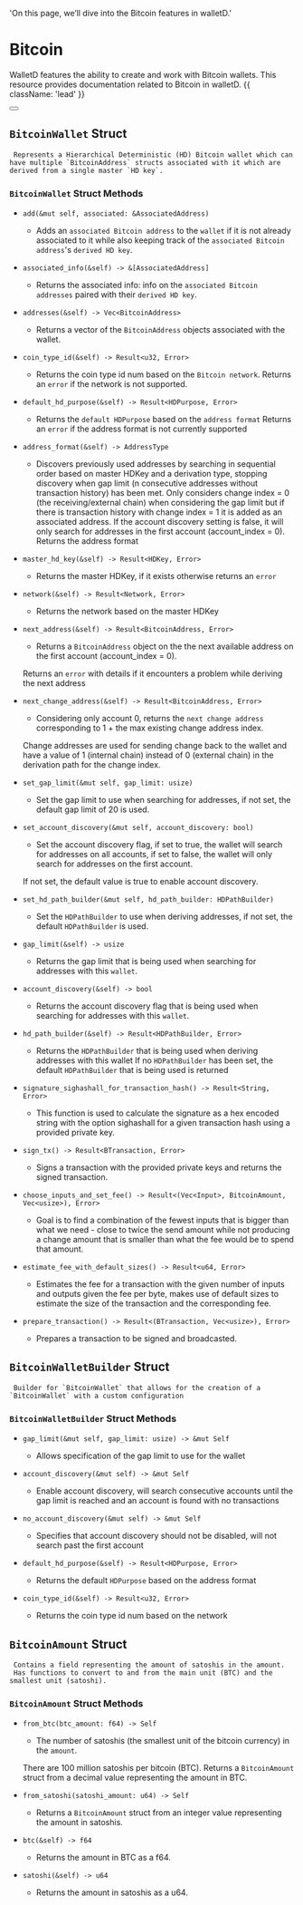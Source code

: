   'On this page, we’ll dive into the Bitcoin features in walletD.'

# Bitcoin

WalletD features the ability to create and work with Bitcoin wallets. This resource provides documentation related to Bitcoin in walletD. {{ className: 'lead' }}

<div className="not-prose">
  <Button
    href="/bitcoin_wallet"
    variant="text"
    arrow="right"
    children="Check out our guide on Bitcoin wallets in walletD for examples"
  />
</div>

## `BitcoinWallet` Struct
	 Represents a Hierarchical Deterministic (HD) Bitcoin wallet which can have multiple `BitcoinAddress` structs associated with it which are derived from a single master `HD key`.

### `BitcoinWallet` Struct Methods

- `add(&mut self, associated: &AssociatedAddress)` 
	 -	 Adds an `associated Bitcoin address` to the `wallet` if it is not already associated to it while also keeping track of the `associated Bitcoin address`'s `derived HD key`.

- `associated_info(&self) -> &[AssociatedAddress]` 
	 -	 Returns the associated info: info on the `associated Bitcoin addresses` paired with their `derived HD key`.

- `addresses(&self) -> Vec<BitcoinAddress>` 
	 -	 Returns a vector of the `BitcoinAddress` objects associated with the wallet.

- `coin_type_id(&self) -> Result<u32, Error>` 
	 -	 Returns the coin type id num based on the `Bitcoin network`.
	 Returns an `error` if the network is not supported.

- `default_hd_purpose(&self) -> Result<HDPurpose, Error>` 
	 -	 Returns the `default HDPurpose` based on the `address format`
	 Returns an `error` if the address format is not currently supported

- `address_format(&self) -> AddressType` 
	 -	 Discovers previously used addresses by searching in sequential order based on master HDKey and a derivation type,
	 stopping discovery when gap limit (n consecutive addresses without transaction history) has been met.
	 Only considers change index = 0 (the receiving/external chain) when
	 considering the gap limit but if there is transaction history with
	 change index = 1 it is added as an associated address.
	 If the account discovery setting is false, it will only search for addresses in the first account (account_index = 0).
	 Returns the address format

- `master_hd_key(&self) -> Result<HDKey, Error>` 
	 -	 Returns the master HDKey, if it exists otherwise returns an `error`

- `network(&self) -> Result<Network, Error>` 
	 -	 Returns the network based on the master HDKey

- `next_address(&self) -> Result<BitcoinAddress, Error>` 
	 -	 Returns a `BitcoinAddress` object on the the next available address on the first account (account_index = 0).
	
	 Returns an `error` with details if it encounters a problem while deriving the next address

- `next_change_address(&self) -> Result<BitcoinAddress, Error>` 
	 -	 Considering only account 0, returns the `next change address` corresponding to 1 + the max existing change address index.
	
	 Change addresses are used for sending change back to the wallet and have a value of 1 (internal chain) instead of 0 (external chain) in the derivation path for the change index.

- `set_gap_limit(&mut self, gap_limit: usize)` 
	 -	 Set the gap limit to use when searching for addresses, if not set, the default gap limit of 20 is used.

- `set_account_discovery(&mut self, account_discovery: bool)` 
	 -	 Set the account discovery flag, if set to true, the wallet will search for addresses on all accounts, if set to false, the wallet will only search for addresses on the first account.
	
	 If not set, the default value is true to enable account discovery.

- `set_hd_path_builder(&mut self, hd_path_builder: HDPathBuilder)` 
	 -	 Set the `HDPathBuilder` to use when deriving addresses, if not set, the default `HDPathBuilder` is used.

- `gap_limit(&self) -> usize` 
	 -	 Returns the gap limit that is being used when searching for addresses with this `wallet`.

- `account_discovery(&self) -> bool` 
	 -	 Returns the account discovery flag that is being used when searching for addresses with this `wallet`.

- `hd_path_builder(&self) -> Result<HDPathBuilder, Error>` 
	 -	 Returns the `HDPathBuilder` that is being used when deriving addresses with this wallet
	 If no `HDPathBuilder` has been set, the default `HDPathBuilder` that is being used is returned

- `signature_sighashall_for_transaction_hash() -> Result<String, Error>` 
	 -	 This function is used to calculate the signature as a hex encoded string with the option sighashall for a given transaction hash using a provided private key.

- `sign_tx() -> Result<BTransaction, Error>` 
	 -	 Signs a transaction with the provided private keys and returns the signed transaction.

- `choose_inputs_and_set_fee() -> Result<(Vec<Input>, BitcoinAmount, Vec<usize>), Error>` 
	 -	 Goal is to find a combination of the fewest inputs that is bigger than
	 what we need - close to twice the send amount while not producing a
	 change amount that is smaller than what the fee would be to spend that
	 amount.

- `estimate_fee_with_default_sizes() -> Result<u64, Error>` 
	 -	 Estimates the fee for a transaction with the given number of inputs and outputs given the fee per byte, makes use of default sizes to estimate the size of the transaction and the corresponding fee.

- `prepare_transaction() -> Result<(BTransaction, Vec<usize>), Error>` 
	 -	 Prepares a transaction to be signed and broadcasted.

## `BitcoinWalletBuilder` Struct
	 Builder for `BitcoinWallet` that allows for the creation of a `BitcoinWallet` with a custom configuration

### `BitcoinWalletBuilder` Struct Methods

- `gap_limit(&mut self, gap_limit: usize) -> &mut Self` 
	 - Allows specification of the gap limit to use for the wallet

- `account_discovery(&mut self) -> &mut Self` 
	 - Enable account discovery, will search consecutive accounts until the gap limit is reached and an account is found with no transactions

- `no_account_discovery(&mut self) -> &mut Self` 
	 -	 Specifies that account discovery should not be disabled, will not search past the first account

- `default_hd_purpose(&self) -> Result<HDPurpose, Error>` 
	 -	 Returns the default `HDPurpose` based on the address format

- `coin_type_id(&self) -> Result<u32, Error>` 
	 -	 Returns the coin type id num based on the network


## `BitcoinAmount` Struct
	 Contains a field representing the amount of satoshis in the amount.
	 Has functions to convert to and from the main unit (BTC) and the smallest unit (satoshi).

### `BitcoinAmount` Struct Methods

- `from_btc(btc_amount: f64) -> Self` 
	 -	 The number of satoshis (the smallest unit of the bitcoin currency) in the `amount`.
	
	 There are 100 million satoshis per bitcoin (BTC).
	 Returns a `BitcoinAmount` struct from a decimal value representing the amount in BTC.

- `from_satoshi(satoshi_amount: u64) -> Self` 
	 -	 Returns a `BitcoinAmount` struct from an integer value representing the amount in satoshis.

- `btc(&self) -> f64` 
	 -	 Returns the amount in BTC as a f64.

- `satoshi(&self) -> u64` 
	 -	 Returns the amount in satoshis as a u64.







